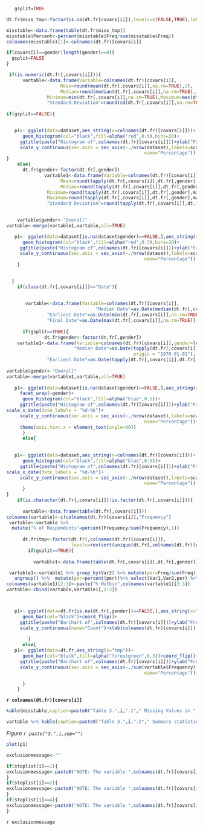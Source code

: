 
```r
   gsplit=TRUE

dt.fr$miss_tmp<-factor(is.na(dt.fr[covars[i]]),levels=c(FALSE,TRUE),labels=c("Complete","Missing"))

misstable<-data.frame(table(dt.fr$miss_tmp))
misstable$Percent<-percent(misstable$Freq/sum(misstable$Freq))
colnames(misstable)[1]<-colnames(dt.fr)[covars[i]]

if(covars[i]==gender|length(gender)==0){
  gsplit=FALSE
}

 if(is.numeric(dt.fr[,covars[i]])){
      vartable<-data.frame(Variable=colnames(dt.fr)[covars[i]],
                    Mean=round(mean(dt.fr[,covars[i]],na.rm=TRUE),2),
                    Median=round(median(dt.fr[,covars[i]],na.rm=TRUE),1),
               Minimum=min(dt.fr[,covars[i]],na.rm=TRUE),Maximum=max(dt.fr[,covars[i]],na.rm=TRUE),
               "Standard Deviation"=round(sd(dt.fr[,covars[i]],na.rm=TRUE),2),check.names = FALSE)
    
if(gsplit==FALSE){    
 

   p1<- ggplot(data=dataset,aes_string(x=colnames(dt.fr)[covars[i]]))+
      geom_histogram(col="black",fill=alpha("red",0.5),bins=20)+
     ggtitle(paste("Histogram of",colnames(dt.fr)[covars[i]]))+ylab("Frequency")+
     scale_y_continuous(sec.axis = sec_axis(~./nrow(dataset),labels=scales::percent,
                                                   name="Percentage"))
}
    else{
      dt.fr$gender<-factor(dt.fr[,gender])
              vartable1<-data.frame(Variable=colnames(dt.fr)[covars[i]],gender=levels(dt.fr[,gender]),
                    Mean=round(tapply(dt.fr[,covars[i]],dt.fr[,gender],mean,na.rm=TRUE),2),
                    Median=round(tapply(dt.fr[,covars[i]],dt.fr[,gender],median,na.rm=TRUE),2),
               Minimum=round(tapply(dt.fr[,covars[i]],dt.fr[,gender],min,na.rm=TRUE),2),
               Maximum=round(tapply(dt.fr[,covars[i]],dt.fr[,gender],max,na.rm=TRUE),2),
               "Standard Deviation"=round(tapply(dt.fr[,covars[i]],dt.fr[,gender],sd,na.rm=TRUE),2),check.names = FALSE)
    

    vartable$gender<-"Overall"
vartable<-merge(vartable1,vartable,all=TRUE)

   p1<- ggplot(data=dataset[is.na(dataset$gender)==FALSE,],aes_string(x=colnames(dt.fr)[covars[i]]))+facet_wrap(~gender)+
      geom_histogram(col="black",fill=alpha("red",0.5),bins=20)+
     ggtitle(paste("Histogram of",colnames(dt.fr)[covars[i]]))+ylab("Frequency")+
     scale_y_continuous(sec.axis = sec_axis(~./nrow(dataset),labels=scales::percent,
                                                   name="Percentage"))  
    }

    
  }
    if(class(dt.fr[,covars[i]])=="Date"){
    
      
       vartable<-data.frame(Variable=colnames(dt.fr)[covars[i]],
                                 "Median Date"=as.Date(median(dt.fr[,covars[i]],na.rm=TRUE)),
               "Earliest Date"=as.Date(min(dt.fr[,covars[i]],na.rm=TRUE)),
               "Final Date"=as.Date(max(dt.fr[,covars[i]],na.rm=TRUE)),check.names = FALSE)
      
      if(gsplit==TRUE){  
              dt.fr$gender<-factor(dt.fr[,gender])
    vartable1<-data.frame(Variable=colnames(dt.fr)[covars[i]],gender=levels(dt.fr[,gender]),
                         "Median Date"=as.Date(tapply(dt.fr[,covars[i]],dt.fr[,gender],median,na.rm=TRUE), 
                                               origin = "1970-01-01"),
               "Earliest Date"=as.Date(tapply(dt.fr[,covars[i]],dt.fr[,gender],min,na.rm=TRUE), origin = "1970-01-01"),"Final Date"=as.Date(tapply(dt.fr[,covars[i]],dt.fr[,gender],max,na.rm=TRUE), origin = "1970-01-01"),check.names = FALSE)
    
vartable$gender<-"Overall"
vartable<-merge(vartable1,vartable,all=TRUE)
    
   p1<- ggplot(data=dataset[is.na(dataset$gender)==FALSE,],aes_string(x=colnames(dt.fr)[covars[i]]))+
     facet_wrap(~gender)+
      geom_histogram(col="black",fill=alpha("blue",0.5))+
     ggtitle(paste("Histogram of",colnames(dt.fr)[covars[i]]))+ylab("Frequency")+
scale_x_date(date_labels = "%d-%b")+
     scale_y_continuous(sec.axis = sec_axis(~./nrow(dataset),labels=scales::percent,
                                                   name="Percentage"))+
     theme(axis.text.x = element_text(angle=90))
      }
      else{
           
    
   p1<- ggplot(data=dataset,aes_string(x=colnames(dt.fr)[covars[i]]))+
      geom_histogram(col="black",fill=alpha("blue",0.5))+
     ggtitle(paste("Histogram of",colnames(dt.fr)[covars[i]]))+ylab("Frequency")+
scale_x_date(date_labels = "%d-%b")+
     scale_y_continuous(sec.axis = sec_axis(~./nrow(dataset),labels=scales::percent,
                                                   name="Percentage"))
      }
}
    if(is.character(dt.fr[,covars[i]])|is.factor(dt.fr[,covars[i]])){
    
      vartable<-data.frame(table(dt.fr[,covars[i]]))
colnames(vartable)<-c(colnames(dt.fr)[covars[i]],"Frequency")
 vartable<-vartable %>%
  mutate("% of Respondents"=percent(Frequency/sum(Frequency),1)) 
      
      dt.fr$tmp<-factor(dt.fr[,colnames(dt.fr)[covars[i]]],
                        levels=rev(sort(unique(dt.fr[,colnames(dt.fr)[covars[i]]]))))
        if(gsplit==TRUE){  
          
          vartable1<-data.frame(table(dt.fr[,covars[i]],dt.fr[,gender]))

 vartable1<-vartable1 %>% group_by(Var2) %>% mutate(per=Freq/sum(Freq)) %>%
   ungroup() %>%  mutate(per=percent(per))%>% select(Var1,Var2,per) %>%   spread(Var2,per)
colnames(vartable1)[2:3]<-paste("% Within",colnames(vartable1)[2:3])
vartable<-cbind(vartable,vartable1[,2:3])



   p1<- ggplot(data=dt.fr[is.na(dt.fr[,gender])==FALSE,],aes_string(x="tmp",fill=colnames(dt.fr)[gender]))+
      geom_bar(col="black")+coord_flip()+
     ggtitle(paste("Barchart of",colnames(dt.fr)[covars[i]]))+ylab("Frequency")+
     scale_y_continuous(name="Count")+xlab(colnames(dt.fr)[covars[i]])
 
        }
      else{
   p1<- ggplot(data=dt.fr,aes_string(x="tmp"))+
      geom_bar(col="black",fill=alpha("forestgreen",0.5))+coord_flip()+
     ggtitle(paste("Barchart of",colnames(dt.fr)[covars[i]]))+ylab("Frequency")+
     scale_y_continuous(sec.axis = sec_axis(~./sum(vartable$Frequency),labels=scales::percent,
                                                   name="Percentage"))+xlab(colnames(dt.fr)[covars[i]])

      }
    }


```



**`r colnames(dt.fr)[covars[i]]` **

```r
kable(misstable,caption=paste0("Table 3.",i,".1"," Missing Values in ",colnames(dt.fr)[covars[i]]))
```



```r
vartable %>% kable(caption=paste0("Table 3.",i,".2"," Summary statistics for ",colnames(dt.fr)[covars[i]]))
```

*Figure `r paste("3.",i,sep="")`*
```r
plot(p1)
```

```r
exclusionmessage<-""

if(stoplist[i]==1){
exclusionmessage<-paste0("NOTE: The variable ",colnames(dt.fr)[covars[i]]," was flagged to be excluded as a possible covariate for the statistical modelling. This was because not all of the ",options," were present in all of the different ",colnames(dt.fr)[covars[i]]," groups. To be able to consider the effect of this variable, consider manually grouping some of the levels together, where appropriate.")
}
if(stoplist[i]==2){
exclusionmessage<-paste0("NOTE: The variable ",colnames(dt.fr)[covars[i]]," was flagged to be excluded as a possible covariate for the statistical modelling. This was because of an unknown error.")
}
if(stoplist[i]==4){
exclusionmessage<-paste0("NOTE: The variable ",colnames(dt.fr)[covars[i]]," was flagged to be excluded as a possible covariate for the statistical modelling. This was because the amount of missing data within this variable exceeded the allowable maximum threshold, which has been set at ",percent(missper))
}
```

`r exclusionmessage`
